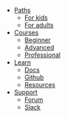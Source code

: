- [Paths](/)
  - [For kids](/)
  - [For adults](/)
- [Courses](/)
  - [Beginner](/)
  - [Advanced](/)
  - [Professional](/)
- [Learn](/)
  - [Docs](/)
  - [Github](/)
  - [Resources](/)
- [Support](/)
  - [Forum](/)
  - [Slack](/)
